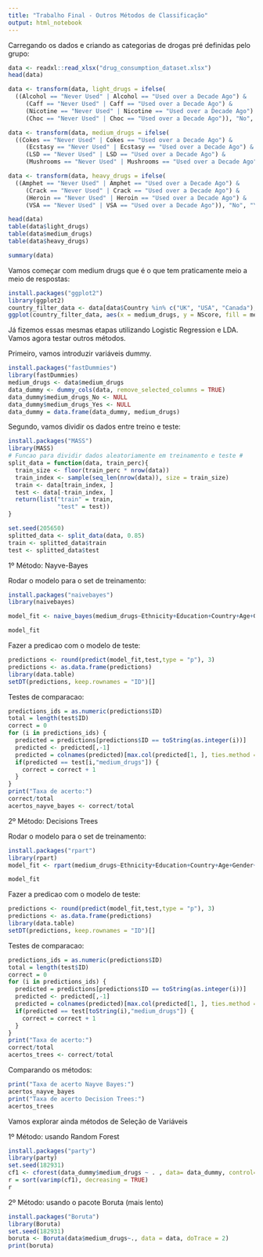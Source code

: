 ```yaml
---
title: "Trabalho Final - Outros Métodos de Classificação"
output: html_notebook
---
```


Carregando os dados e criando as categorias de drogas pré definidas pelo grupo:

```r
data <- readxl::read_xlsx("drug_consumption_dataset.xlsx")
head(data)

data <- transform(data, light_drugs = ifelse(
  ((Alcohol == "Never Used" | Alcohol == "Used over a Decade Ago") &
     (Caff == "Never Used" | Caff == "Used over a Decade Ago") &
     (Nicotine == "Never Used" | Nicotine == "Used over a Decade Ago") &
     (Choc == "Never Used" | Choc == "Used over a Decade Ago")), "No", "Yes"))

data <- transform(data, medium_drugs = ifelse(
  ((Cokes == "Never Used" | Cokes == "Used over a Decade Ago") &
     (Ecstasy == "Never Used" | Ecstasy == "Used over a Decade Ago") &
     (LSD == "Never Used" | LSD == "Used over a Decade Ago") &
     (Mushrooms == "Never Used" | Mushrooms == "Used over a Decade Ago")), "No", "Yes"))

data <- transform(data, heavy_drugs = ifelse(
  ((Amphet == "Never Used" | Amphet == "Used over a Decade Ago") &
     (Crack == "Never Used" | Crack == "Used over a Decade Ago") &
     (Heroin == "Never Used" | Heroin == "Used over a Decade Ago") &
     (VSA == "Never Used" | VSA == "Used over a Decade Ago")), "No", "Yes"))

head(data)
table(data$light_drugs)
table(data$medium_drugs)
table(data$heavy_drugs)

```


```r
summary(data)
```

Vamos começar com medium drugs que é o que tem praticamente meio a meio de respostas:

```r
install.packages("ggplot2")
library(ggplot2)
country_filter_data <- data[data$Country %in% c("UK", "USA", "Canada"),]
ggplot(country_filter_data, aes(x = medium_drugs, y = NScore, fill = medium_drugs)) +   geom_boxplot(size = .75) +   facet_grid(Country ~ Gender, margins = FALSE) +   theme(axis.text.x = element_text(angle = 45, hjust = 1, vjust = 1))
```

Já fizemos essas mesmas etapas utilizando Logistic Regression e LDA. Vamos agora testar outros métodos.

Primeiro, vamos introduzir variáveis dummy.

```r
install.packages("fastDummies")
library(fastDummies)
medium_drugs <- data$medium_drugs
data_dummy <- dummy_cols(data, remove_selected_columns = TRUE)
data_dummy$medium_drugs_No <- NULL
data_dummy$medium_drugs_Yes <- NULL
data_dummy = data.frame(data_dummy, medium_drugs)
```

Segundo, vamos dividir os dados entre treino e teste:
```r
install.packages("MASS")
library(MASS)
# Funcao para dividir dados aleatoriamente em treinamento e teste #
split_data = function(data, train_perc){
  train_size <- floor(train_perc * nrow(data))
  train_index <- sample(seq_len(nrow(data)), size = train_size)
  train <- data[train_index, ]
  test <- data[-train_index, ]
  return(list("train" = train,
              "test" = test))
}

set.seed(205650)
splitted_data <- split_data(data, 0.85)
train <- splitted_data$train
test <- splitted_data$test

```

1º Método: Nayve-Bayes

Rodar o modelo para o set de treinamento:
```r
install.packages("naivebayes")
library(naivebayes)

model_fit <- naive_bayes(medium_drugs~Ethnicity+Education+Country+Age+Gender+NScore+EScore+OScore+AScore+CScore+Impulsive+SS+light_drugs, data = train, laplace = 1)

model_fit
```

Fazer a predicao com o modelo de teste: 

```r
predictions <- round(predict(model_fit,test,type = "p"), 3)
predictions <- as.data.frame(predictions)
library(data.table)
setDT(predictions, keep.rownames = "ID")[]
```

Testes de comparacao:

```r
predictions_ids = as.numeric(predictions$ID)
total = length(test$ID)
correct = 0
for (i in predictions_ids) {
  predicted = predictions[predictions$ID == toString(as.integer(i))]
  predicted <- predicted[,-1]
  predicted = colnames(predicted)[max.col(predicted[1, ], ties.method = "first")]
  if(predicted == test[i,"medium_drugs"]) {
    correct = correct + 1
  }
}
print("Taxa de acerto:")
correct/total
acertos_nayve_bayes <- correct/total
```

2º Método: Decisions Trees

Rodar o modelo para o set de treinamento:
```r
install.packages("rpart")
library(rpart)
model_fit <- rpart(medium_drugs~Ethnicity+Education+Country+Age+Gender+NScore+EScore+OScore+AScore+CScore+Impulsive+SS+light_drugs, data = train, method = "class")

model_fit
```

Fazer a predicao com o modelo de teste: 

```r
predictions <- round(predict(model_fit,test,type = "p"), 3)
predictions <- as.data.frame(predictions)
library(data.table)
setDT(predictions, keep.rownames = "ID")[]
```

Testes de comparacao:

```r
predictions_ids = as.numeric(predictions$ID)
total = length(test$ID)
correct = 0
for (i in predictions_ids) {
  predicted = predictions[predictions$ID == toString(as.integer(i))]
  predicted <- predicted[,-1]
  predicted = colnames(predicted)[max.col(predicted[1, ], ties.method = "first")]
  if(predicted == test[toString(i),"medium_drugs"]) {
    correct = correct + 1
  }
}
print("Taxa de acerto:")
correct/total
acertos_trees <- correct/total
```

Comparando os métodos:
```r
print("Taxa de acerto Nayve Bayes:")
acertos_nayve_bayes
print("Taxa de acerto Decision Trees:")
acertos_trees
```

Vamos explorar ainda métodos de Seleção de Variáveis

1º Método: usando Random Forest

```r
install.packages("party")
library(party)
set.seed(182931)
cf1 <- cforest(data_dummy$medium_drugs ~ . , data= data_dummy, control=cforest_unbiased(mtry=2,ntree=50)) # fit the random forest
r = sort(varimp(cf1), decreasing = TRUE)
r

```


2º Método: usando o pacote Boruta (mais lento)

```r
install.packages("Boruta")
library(Boruta)
set.seed(182931)
boruta <- Boruta(data$medium_drugs~., data = data, doTrace = 2)
print(boruta)

```

